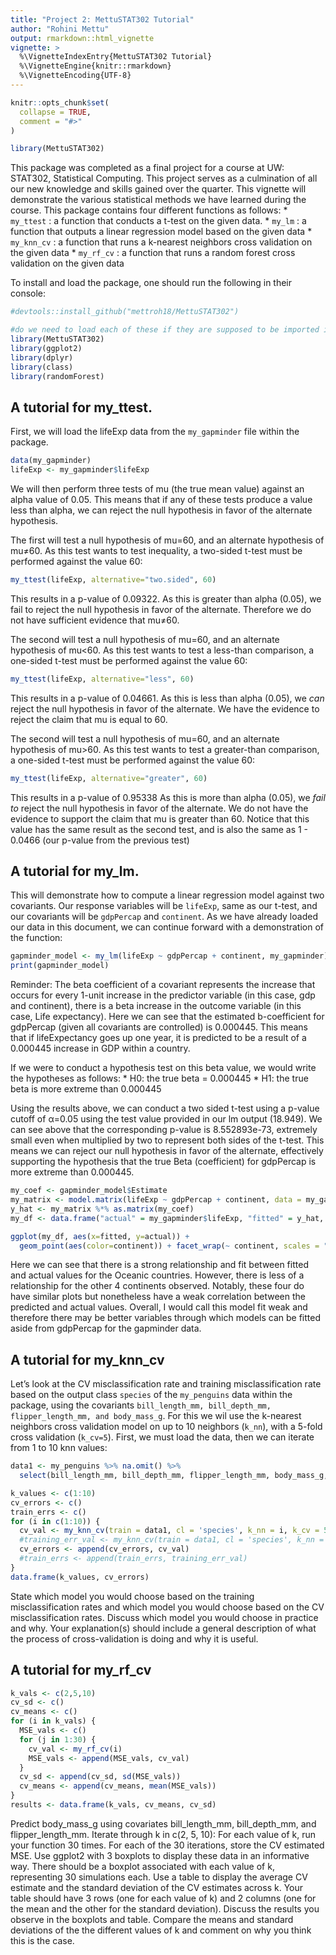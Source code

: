 ```yaml
---
title: "Project 2: MettuSTAT302 Tutorial"
author: "Rohini Mettu"
output: rmarkdown::html_vignette
vignette: >
  %\VignetteIndexEntry{MettuSTAT302 Tutorial}
  %\VignetteEngine{knitr::rmarkdown}
  %\VignetteEncoding{UTF-8}
---
```


```r
knitr::opts_chunk$set(
  collapse = TRUE,
  comment = "#>"
)
```

```r
library(MettuSTAT302)
```

This package was completed as a final project for a course at UW: STAT302, Statistical Computing. This project serves as a culmination of all our new knowledge and skills gained over the quarter. This vignette will demonstrate the various statistical methods we have learned during the course. This package contains four different functions as follows:
* ```my_ttest``` : a function that conducts a t-test on the given data.
* ```my_lm``` : a function that outputs a linear regression model based on the given data
* ```my_knn_cv``` : a function that runs a k-nearest neighbors cross validation on the given data
* ```my_rf_cv``` : a function that runs a random forest cross validation on the given data

To install and load the package, one should run the following in their console:
```r
#devtools::install_github("mettroh18/MettuSTAT302")

#do we need to load each of these if they are supposed to be imported into the package itself?
library(MettuSTAT302)
library(ggplot2)
library(dplyr)
library(class)
library(randomForest)
```

## A tutorial for my_ttest.

First, we will load the lifeExp data from the ```my_gapminder``` file within the package.
```r
data(my_gapminder)
lifeExp <- my_gapminder$lifeExp
```

We will then perform three tests of mu (the true mean value) against an alpha value of 0.05. This means that if any of these tests produce a value less than alpha, we can reject the null hypothesis in favor of the alternate hypothesis. 

The first will test a null hypothesis of mu=60, and an alternate hypothesis of mu≠60. As this test wants to test inequality, a two-sided t-test must be performed against the value 60:

```r
my_ttest(lifeExp, alternative="two.sided", 60)
```
This results in a p-value of 0.09322. As this is greater than alpha (0.05), we fail to reject the null hypothesis in favor of the alternate. Therefore we do not have sufficient evidence that mu≠60.

The second will test a null hypothesis of mu=60, and an alternate hypothesis of mu<60. As this test wants to test a less-than comparison, a one-sided t-test must be performed against the value 60:

```r
my_ttest(lifeExp, alternative="less", 60)
```
This results in a p-value of 0.04661. As this is less than alpha (0.05), we *can* reject the null hypothesis in favor of the alternate. We have the evidence to reject the claim that mu is equal to 60.

The second will test a null hypothesis of mu=60, and an alternate hypothesis of mu>60. As this test wants to test a greater-than comparison, a one-sided t-test must be performed against the value 60:

```r
my_ttest(lifeExp, alternative="greater", 60)
```
This results in a p-value of 0.95338 As this is more than alpha (0.05), we *fail to* reject the null hypothesis in favor of the alternate. We do not have the evidence to support the claim that mu is greater than 60. Notice that this value has the same result as the second test, and is also the same as 1 - 0.0466 (our p-value from the previous test)


## A tutorial for my_lm.

This will demonstrate how to compute a linear regression model against two covariants. Our response variables will be ```lifeExp```, same as our t-test, and our covariants will be ```gdpPercap``` and ```continent```. As we have already loaded our data in this document, we can continue forward with a demonstration of the function:

```r
gapminder_model <- my_lm(lifeExp ~ gdpPercap + continent, my_gapminder)
print(gapminder_model)
```
Reminder: The beta coefficient of a covariant represents the increase that occurs for every 1-unit increase in the predictor variable (in this case, gdp and continent), there is a beta increase in the outcome variable (in this case, Life expectancy). Here we can see that the estimated b-coefficient for gdpPercap (given all covariants are controlled) is 0.000445. This means that if lifeExpectancy goes up one year, it is predicted to be a result of a 0.000445 increase in GDP within a country.

If we were to conduct a hypothesis test on this beta value, we would write the hypotheses as follows:
* H0: the true beta = 0.000445
* H1: the true beta is more extreme than 0.000445

Using the results above, we can conduct a two sided t-test using a p-value cutoff of α=0.05 using the test value provided in our lm output (18.949). We can see above that the corresponding p-value is 8.552893e-73, extremely small even when multiplied by two to represent both sides of the t-test. This means we can reject our null hypothesis in favor of the alternate, effectively supporting the hypothesis that the true Beta (coefficient) for gdpPercap is more extreme than 0.000445.

```r
my_coef <- gapminder_model$Estimate
my_matrix <- model.matrix(lifeExp ~ gdpPercap + continent, data = my_gapminder)
y_hat <- my_matrix %*% as.matrix(my_coef)
my_df <- data.frame("actual" = my_gapminder$lifeExp, "fitted" = y_hat, "continent" = my_gapminder$continent)

ggplot(my_df, aes(x=fitted, y=actual)) + 
  geom_point(aes(color=continent)) + facet_wrap(~ continent, scales = "free") 
```
Here we can see that there is a strong relationship and fit between fitted and actual values for the Oceanic countries. However, there is less of a relationship for the other 4 continents observed. Notably, these four do have similar plots but nonetheless have a weak correlation between the predicted and actual values. Overall, I would call this model fit weak and therefore there may be better variables through which models can be fitted aside from gdpPercap for the gapminder data.

## A tutorial for my_knn_cv

Let's look at the CV misclassification rate and training misclassification rate based on the output class ```species``` of the ```my_penguins``` data within the package, using the covariants ```bill_length_mm, bill_depth_mm, flipper_length_mm, and body_mass_g```. For this we wil use the k-nearest neighbors cross validation model on up to 10 neighbors (```k_nn```), with a 5-fold cross validation (```k_cv=5```). First, we must load the data, then we can iterate from 1 to 10 knn values:

```r
data1 <- my_penguins %>% na.omit() %>%
  select(bill_length_mm, bill_depth_mm, flipper_length_mm, body_mass_g, species)

k_values <- c(1:10)
cv_errors <- c()
train_errs <- c()
for (i in c(1:10)) {
  cv_val <- my_knn_cv(train = data1, cl = 'species', k_nn = i, k_cv = 5)[[1]]
  #training_err_val <- my_knn_cv(train = data1, cl = 'species', k_nn = i, k_cv = 5)[[2]]
  cv_errors <- append(cv_errors, cv_val)
  #train_errs <- append(train_errs, training_err_val)
}
data.frame(k_values, cv_errors)
```

State which model you would choose based on the training misclassification rates and which model you would choose based on the CV misclassification rates.
Discuss which model you would choose in practice and why.
Your explanation(s) should include a general description of what the process of cross-validation is doing and why it is useful.

## A tutorial for my_rf_cv

```r
k_vals <- c(2,5,10)
cv_sd <- c()
cv_means <- c()
for (i in k_vals) {
  MSE_vals <- c()
  for (j in 1:30) {
    cv_val <- my_rf_cv(i)
    MSE_vals <- append(MSE_vals, cv_val)
  }
  cv_sd <- append(cv_sd, sd(MSE_vals))
  cv_means <- append(cv_means, mean(MSE_vals))
}
results <- data.frame(k_vals, cv_means, cv_sd)
```

Predict body_mass_g using covariates bill_length_mm, bill_depth_mm, and flipper_length_mm.
Iterate through k in c(2, 5, 10):
For each value of k, run your function 30 times.
For each of the 30 iterations, store the CV estimated MSE.
Use ggplot2 with 3 boxplots to display these data in an informative way. There should be a boxplot associated with each value of k, representing 30 simulations each.
Use a table to display the average CV estimate and the standard deviation of the CV estimates across k. Your table should have 3 rows (one for each value of k) and 2 columns (one for the mean and the other for the standard deviation).
Discuss the results you observe in the boxplots and table. Compare the means and standard deviations of the the different values of k and comment on why you think this is the case.
